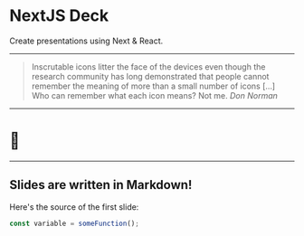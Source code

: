 <SlidePage>
    
<Cover>

# NextJS Deck
    
Create presentations using Next & React.

</Cover>

---

> Inscrutable icons litter the face of the devices even though the research
> community has long demonstrated that people cannot remember the meaning of
> more than a small number of icons […] Who can remember what each icon
> means? Not me.
> <cite>Don Norman</cite>

---

# 🤫

---

## Slides are written in Markdown!

Here's the source of the first slide:

```js
const variable = someFunction();
```

</SlidePage>
